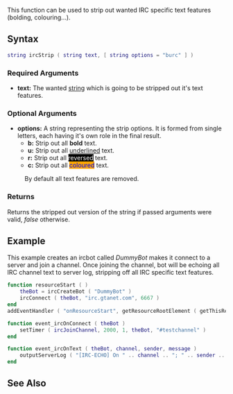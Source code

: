 {{ml_birc}}

This function can be used to strip out wanted IRC specific text features (bolding, colouring...).

==Syntax== 
<syntaxhighlight lang="lua">
string ircStrip ( string text, [ string options = "burc" ] )
</syntaxhighlight> 

===Required Arguments=== 
*'''text:''' The wanted [[/string.md|string]] which is going to be stripped out it's text features.

===Optional Arguments===
{{OptionalArg}}
*'''options:''' A string representing the strip options. It is formed from single letters, each having it's own role in the final result.
**'''b:''' Strip out all '''bold''' text.
**'''u:''' Strip out all <u>underlined</u> text.
**'''r:''' Strip out all <span style="color:white; background:black;">reversed</span> text.
**'''c:''' Strip out all <span style="color:blue; background:orange;">coloured</span> text.
:By default all text features are removed.

===Returns===
Returns the stripped out version of the string if passed arguments were valid, ''false'' otherwise.

==Example==
This example creates an ircbot called ''DummyBot'' makes it connect to a server and join a channel. Once joining the channel, bot will be echoing all IRC channel text to server log, stripping off all IRC specific text features.
<syntaxhighlight lang="lua">
function resourceStart ( )
    theBot = ircCreateBot ( "DummyBot" )
    ircConnect ( theBot, "irc.gtanet.com", 6667 )
end
addEventHandler ( "onResourceStart", getResourceRootElement ( getThisResource() ), resourceStart )

function event_ircOnConnect ( theBot )
    setTimer ( ircJoinChannel, 2000, 1, theBot, "#testchannel" )
end

function event_ircOnText ( theBot, channel, sender, message )
    outputServerLog ( "[IRC-ECHO] On " .. channel .. "; " .. sender .. ": " .. ircStrip ( message ) )
end
</syntaxhighlight>

==See Also==
{{ml_birc functions}}
